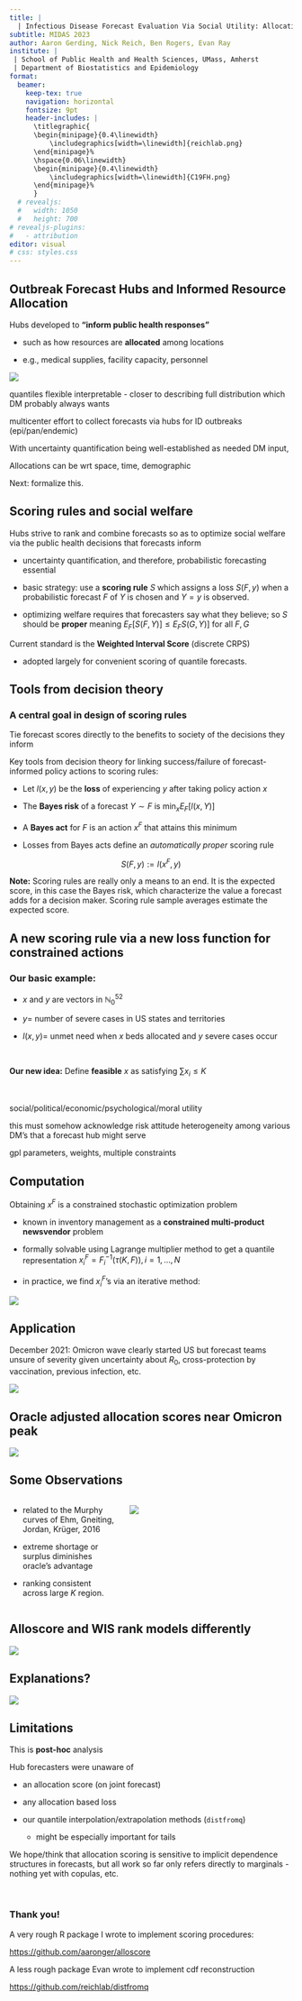 ```yaml
---
title: |
  | Infectious Disease Forecast Evaluation Via Social Utility: Allocation Scores
subtitle: MIDAS 2023
author: Aaron Gerding, Nick Reich, Ben Rogers, Evan Ray
institute: |
 | School of Public Health and Health Sciences, UMass, Amherst
 | Department of Biostatistics and Epidemiology
format: 
  beamer:
    keep-tex: true
    navigation: horizontal
    fontsize: 9pt
    header-includes: |
      \titlegraphic{
      \begin{minipage}{0.4\linewidth}
          \includegraphics[width=\linewidth]{reichlab.png}
      \end{minipage}%
      \hspace{0.06\linewidth}
      \begin{minipage}{0.4\linewidth}
          \includegraphics[width=\linewidth]{C19FH.png}
      \end{minipage}%
      }
  # revealjs: 
  #   width: 1050
  #   height: 700
# revealjs-plugins:
#   - attribution
editor: visual
# css: styles.css
---
```


## Outbreak Forecast Hubs and **Informed** Resource Allocation

Hubs developed to **"inform public health responses"**

-   such as how resources are **allocated** among locations

-   e.g., medical supplies, facility capacity, personnel

![](../plots/output/p_VA_JHU_MUNI.jpeg)

::: notes
quantiles flexible interpretable - closer to describing full distribution which DM probably always wants

multicenter effort to collect forecasts via hubs for ID outbreaks (epi/pan/endemic)

With uncertainty quantification being well-established as needed DM input,

Allocations can be wrt space, time, demographic

Next: formalize this.
:::

## Scoring rules and social welfare

Hubs strive to rank and combine forecasts so as to optimize social welfare via the public health decisions that forecasts inform

-   uncertainty quantification, and therefore, probabilistic forecasting essential

-   basic strategy: use a **scoring rule** $S$ which assigns a loss $S(F,y)$ when a probabilistic forecast $F$ of $Y$ is chosen and $Y=y$ is observed.

-   optimizing welfare requires that forecasters say what they believe; so $S$ should be **proper** meaning $\displaystyle{E_{F}[S(F,Y)] \leq E_{F}S(G,Y)]}$ for all $F, G$

Current standard is the **Weighted Interval Score** (discrete CRPS)

-   adopted largely for convenient scoring of quantile forecasts.

## Tools from decision theory

### A central goal in design of scoring rules

Tie forecast scores directly to the benefits to society of the decisions they inform

Key tools from decision theory for linking success/failure of forecast-informed policy actions to scoring rules:

-   Let $l(x,y)$ be the **loss** of experiencing $y$ after taking policy action $x$

-   The **Bayes risk** of a forecast $Y \sim F$ is $\min_x E_F[l(x,Y)]$

-   A **Bayes act** for $F$ is an action $x^F$ that attains this minimum

-   Losses from Bayes acts define an *automatically proper* scoring rule

$$
S(F,y) := l(x^F, y)
$$

**Note:** Scoring rules are really only a means to an end.  It is the expected score, in this case the Bayes risk, which characterize the value a forecast adds for a decision maker.  Scoring rule sample averages estimate the expected score.

## A new scoring rule via a new loss function for constrained actions

### Our basic example:

-   $x$ and $y$ are vectors in $\mathbb{N}_0^{52}$

-   $y =$ number of severe cases in US states and territories

-   $l(x,y) =$ unmet need when $x$ beds allocated and $y$ severe cases occur

```{=tex}
\begin{align*}
l(x,y) &= \sum_{i=1}^{52} \max(y_i - x_i, 0)\\
x^F &= \text{minimizer of } E_{F}[l(x,Y)] \text{ over all feasible } x
\end{align*} 
```
<br>

**Our new idea:** Define **feasible** $x$ as satisfying $\displaystyle{\sum x_i \leq K}$

<br>

::: notes
social/political/economic/psychological/moral utility

this must somehow acknowledge risk attitude heterogeneity among various DM's that a forecast hub might serve

gpl parameters, weights, multiple constraints
:::

## Computation

Obtaining $x^F$ is a constrained stochastic optimization problem

-   known in inventory management as a **constrained multi-product newsvendor** problem

-   formally solvable using Lagrange multiplier method to get a quantile representation $x_i^F = F_i^{-1}(\tau(K,F)), i = 1,\ldots,N$

-   in practice, we find $x_i^F$'s via an iterative method:

![](../plots/output/iter_combo.png)

## Application

December 2021: Omicron wave clearly started US but forecast teams unsure of severity given uncertainty about $R_0$, cross-protection by vaccination, previous infection, etc.

![](../plots/output/nat_hosps.png)

## Oracle adjusted allocation scores near Omicron peak

![](../plots/output/peak_alloscore.png)

## Some Observations

::: columns
::: {.column width="40%"}
-   related to the Murphy curves of Ehm, Gneiting, Jordan, Krüger, 2016

-   extreme shortage or surplus diminishes oracle's advantage

-   ranking consistent across large $K$ region.
:::

::: {.column width="60%"}
![](../plots/output/peak_alloscore_min.png)
:::
:::

## Alloscore and WIS rank models differently

![](../plots/output/p_wis_v_alloscore.png)

## Explanations?

![](../plots/output/mvbucky_dist_alloc.png)

## Limitations

This is **post-hoc** analysis

Hub forecasters were unaware of

-   an allocation score (on joint forecast)

-   any allocation based loss

-   our quantile interpolation/extrapolation methods (`distfromq`)

    -   might be especially important for tails

We hope/think that allocation scoring is sensitive to implicit dependence structures in forecasts, but all work so far only refers directly to marginals - nothing yet with copulas, etc.

<br>

### Thank you!

A very rough R package I wrote to implement scoring procedures:

<https://github.com/aaronger/alloscore>

A less rough package Evan wrote to implement cdf reconstruction

<https://github.com/reichlab/distfromq>
